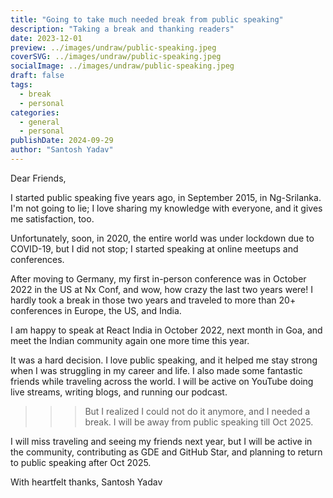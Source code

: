 ```yaml
---
title: "Going to take much needed break from public speaking"
description: "Taking a break and thanking readers"
date: 2023-12-01
preview: ../images/undraw/public-speaking.jpeg
coverSVG: ../images/undraw/public-speaking.jpeg
socialImage: ../images/undraw/public-speaking.jpeg
draft: false
tags:
  - break
  - personal
categories:
  - general
  - personal
publishDate: 2024-09-29
author: "Santosh Yadav"
---
```


Dear Friends,

I started public speaking five years ago, in September 2015, in Ng-Srilanka. I'm not going to lie; I love sharing my knowledge with everyone, and it gives me satisfaction, too.

Unfortunately, soon, in 2020, the entire world was under lockdown due to COVID-19, but I did not stop; I started speaking at online meetups and conferences.

After moving to Germany, my first in-person conference was in October 2022 in the US at Nx Conf, and wow, how crazy the last two years were! I hardly took a break in those two years and traveled to more than 20+ conferences in Europe, the US, and India.

I am happy to speak at React India in October 2022, next month in Goa, and meet the Indian community again one more time this year.

It was a hard decision. I love public speaking, and it helped me stay strong when I was struggling in my career and life. I also made some fantastic friends while traveling across the world. I will be active on YouTube doing live streams, writing blogs, and running our podcast.

>>> But I realized I could not do it anymore, and I needed a break. I will be away from public speaking till Oct 2025. 

I will miss traveling and seeing my friends next year, but I will be active in the community, contributing as GDE and GitHub Star, and planning to return to public speaking after Oct 2025.

With heartfelt thanks,
Santosh Yadav
